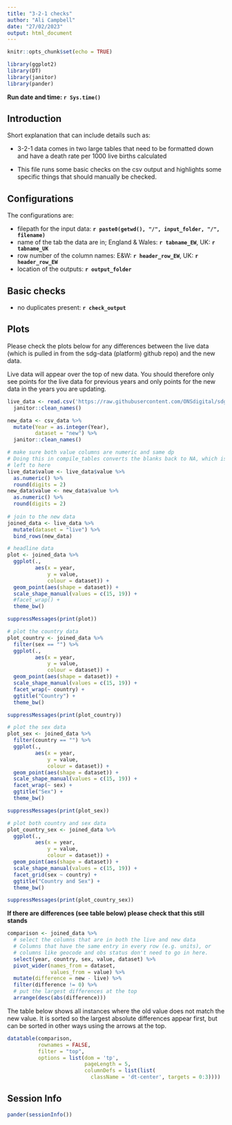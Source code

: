 ```yaml
---
title: "3-2-1 checks"
author: "Ali Campbell"
date: "27/02/2023"
output: html_document
---
```

```r
knitr::opts_chunk$set(echo = TRUE)
```

```r
library(ggplot2)
library(DT)
library(janitor)
library(pander)
```
**Run date and time: `r Sys.time()`**  
  
## Introduction

Short explanation that can include details such as:   
  
- 3-2-1 data comes in two large tables that need to be formatted down and have a death
rate per 1000 live births calculated
  
- This file runs some basic checks on the csv output and highlights some specific 
things that should manually be checked.
  
## Configurations
  The configurations are:  
  
  - filepath for the input data: **`r paste0(getwd(), "/", input_folder, "/", filename)`**
  - name of the tab the data are in; England & Wales: **`r tabname_EW`**, UK: **`r tabname_UK`**
  - row number of the column names: E&W: **`r header_row_EW`**, UK: **`r header_row_EW`** 
  - location of the outputs: **`r output_folder`**

## Basic checks
  - no duplicates present: **`r check_output`**

## Plots
  Please check the plots below for any differences between the live data (which 
  is pulled in from the sdg-data (platform) github repo) and the new data.  
  
  Live data will appear over the top of new data. You should therefore only 
  see points for the live data for previous years and only points for the new data 
  in the years you are updating. 

```r
live_data <- read.csv('https://raw.githubusercontent.com/ONSdigital/sdg-data/master/data/indicator_3-2-1.csv') %>%
  janitor::clean_names()

new_data <- csv_data %>%
  mutate(Year = as.integer(Year),
         dataset = "new") %>%
  janitor::clean_names() 

# make sure both value columns are numeric and same dp
# Doing this in compile_tables converts the blanks back to NA, which is why it's
# left to here
live_data$value <- live_data$value %>%
  as.numeric() %>%
  round(digits = 2)
new_data$value <- new_data$value %>%
  as.numeric() %>%
  round(digits = 2)
  
# join to the new data
joined_data <- live_data %>% 
  mutate(dataset = "live") %>% 
  bind_rows(new_data)
```


```r
# headline data
plot <- joined_data %>% 
  ggplot(.,
         aes(x = year,
             y = value,
             colour = dataset)) +
  geom_point(aes(shape = dataset)) +
  scale_shape_manual(values = c(15, 19)) +
  #facet_wrap() +
  theme_bw() 

suppressMessages(print(plot))
```

```r
# plot the country data
plot_country <- joined_data %>%
  filter(sex == "") %>% 
  ggplot(.,
         aes(x = year,
             y = value,
             colour = dataset)) +
  geom_point(aes(shape = dataset)) +
  scale_shape_manual(values = c(15, 19)) +
  facet_wrap(~ country) +
  ggtitle("Country") +
  theme_bw() 

suppressMessages(print(plot_country))
```

```r
# plot the sex data
plot_sex <- joined_data %>%
  filter(country == "") %>% 
  ggplot(.,
         aes(x = year,
             y = value,
             colour = dataset)) +
  geom_point(aes(shape = dataset)) +
  scale_shape_manual(values = c(15, 19)) +
  facet_wrap(~ sex) +
  ggtitle("Sex") +
  theme_bw() 

suppressMessages(print(plot_sex))
```

```r
# plot both country and sex data
plot_country_sex <- joined_data %>%
  ggplot(.,
         aes(x = year,
             y = value,
             colour = dataset)) +
  geom_point(aes(shape = dataset)) +
  scale_shape_manual(values = c(15, 19)) +
  facet_grid(sex ~ country) +
  ggtitle("Country and Sex") +
  theme_bw() 

suppressMessages(print(plot_country_sex))
```

  **If there are differences (see table below) please check that this still stands**

```r
comparison <- joined_data %>% 
  # select the columns that are in both the live and new data
  # Columns that have the same entry in every row (e.g. units), or
  # columns like geocode and obs status don't need to go in here.
  select(year, country, sex, value, dataset) %>% 
  pivot_wider(names_from = dataset,
              values_from = value) %>% 
  mutate(difference = new - live) %>% 
  filter(difference != 0) %>% 
  # put the largest differences at the top
  arrange(desc(abs(difference)))

```
  
  The table below shows all instances where the old value does not match the new 
  value. It is sorted so the largest absolute differences appear first, but can
  be sorted in other ways using the arrows at the top.
```r
datatable(comparison, 
          rownames = FALSE, 
          filter = "top",
          options = list(dom = 'tp', 
                         pageLength = 5,
                         columnDefs = list(list(
                           className = 'dt-center', targets = 0:3))))
```

## Session Info
```r
pander(sessionInfo())
```

